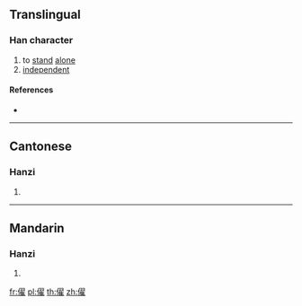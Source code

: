 {{character info/new}}
==Translingual==

===Han character===
{{Han char|rn=9|rad=人|as=14|sn=16|four=|canj=OSMG|ids=⿰亻翟}}

# to [[stand]] [[alone]]
# [[independent]]

====References====
* {{Han ref|kx=0119.360|hdz=10232.070|uh=349B|ud=13467}}

----

==Cantonese==

===Hanzi===
{{yue-hanzi|jyut=[[deoi2]], [[diu6]]|y=deui2, diu6}}

# {{defn|lang=yue|sort=人14}}

----

==Mandarin==

===Hanzi===
{{cmn-hanzi|pin=[[diào]] ([[diao4]])|wg=tiao<sup>4</sup>}}

# {{defn|lang=cmn|sort=人14}}

[[fr:㒛]]
[[pl:㒛]]
[[th:㒛]]
[[zh:㒛]]
